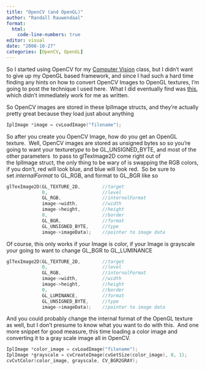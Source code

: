 ```yaml
---
title: "OpenCV (and OpenGL)"
author: "Randall Rauwendaal"
format: 
  html:
    code-line-numbers: true
editor: visual
date: "2008-10-27"
categories: [OpenCV, OpenGL]
---
```

So I started using OpenCV for my [Computer Vision](https://web.engr.oregonstate.edu/~sinisa/courses/OSU/CS556/CS556.html) class, but I didn't want to give up my OpenGL based framework, and since I had such a hard time finding any hints on how to convert OpenCV Images to OpenGL textures, I'm going to post the technique I used here.  What I did eventually find was [this](http://stefanix.net/opencv-and-opengl), which didn't immediately work for me as written.

So OpenCV images are stored in these IplImage structs, and they're actually pretty great because they load just about anything

``` cpp
IplImage *image = cvLoadImage("filename");
```

So after you create you OpenCV Image, how do you get an OpenGL texture.  Well, OpenCV images are stored as unsigned bytes so so you're going to want your texture*type* to be GL_UNSIGNED_BYTE, and most of the other parameters  to pass to glTexImage2D come right out of the IplImage struct, the only thing to be wary of is swapping the RGB colors, if you don't, red will look blue, and blue will look red.  So be sure to set *internalFormat* to GL_RGB, and format to GL_BGR like so

``` cpp
glTexImage2D(GL_TEXTURE_2D,        //target
             0,                    //level
             GL_RGB,               //internalFormat
             image->width,         //width
             image->height,        //height
             0,                    //border
             GL_BGR,               //format
             GL_UNSIGNED_BYTE,     //type
             image->imageData);    //pointer to image data
```

Of course, this only works if your Image is color, if your Image is grayscale your going to want to change GL_BGR to GL_LUMINANCE

``` cpp
glTexImage2D(GL_TEXTURE_2D,        //target
             0,                    //level
             GL_RGB,               //internalFormat
             image->width,         //width
             image->height,        //height
             0,                    //border
             GL_LUMINANCE,         //format
             GL_UNSIGNED_BYTE,     //type
             image->imageData);    //pointer to image data
```

And you could probably change the internal format of the OpenGL texture as well, but I don't presume to know what you want to do with this.  And one more snippet for good measure, this time loading a color image and converting it to a gray scale image all in OpenCV.

``` cpp
IplImage *color_image = cvLoadImage("filename");
IplImage *grayscale = cvCreateImage(cvGetSize(color_image), 8, 1);
cvCvtColor(color_image, grayscale, CV_BGR2GRAY);
```
